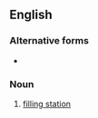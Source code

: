 ==English==

===Alternative forms===
* {{l|en|fueling station}}
{{wikipedia}}

===Noun===
{{en-noun}}

# [[filling station]]